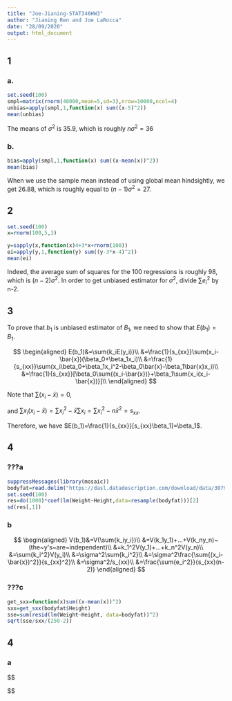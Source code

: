 ```yaml
---
title: "Joe-Jianing-STAT346HW3"
author: "Jianing Ren and Joe LaRocca"
date: "28/09/2020"
output: html_document
---
```


## 1
### a.
```r
set.seed(100)
smpl=matrix(rnorm(40000,mean=5,sd=3),nrow=10000,ncol=4)
unbias=apply(smpl,1,function(x) sum((x-5)^2))
mean(unbias)
```

The means of $\sigma^2$ is 35.9, which is roughly $n\sigma^2=36$

### b.
```r
bias=apply(smpl,1,function(x) sum((x-mean(x))^2))
mean(bias)
```

When we use the sample mean instead of using global mean hindsightly, we get 26.88, which is roughly equal to $(n-1)\sigma^2=27$. 

## 2

```r
set.seed(100)
x=rnorm(100,5,3)

y=sapply(x,function(x)4+3*x+rnorm(100))
ei=apply(y,1,function(y) sum((y-3*x-4)^2))
mean(ei)
```

Indeed, the average sum of squares for the 100 regressions is roughly 98, which is $(n-2)\sigma^2$. In order to get unbiased estimator for $\sigma^2$, divide $\sum{e_i^2}$ by n-2.

## 3 

To prove that $b_1$ is unbiased estimator of $B_1$, we need to show that $E(b_1)=B_1$.

$$
\begin{aligned}
E(b_1)&=\sum{k_iE(y_i)}\\
&=\frac{1}{s_{xx}}\sum(x_i-\bar{x})(\beta_0+\beta_1x_i)\\
&=\frac{1}{s_{xx}}\sum(x_i\beta_0+\beta_1x_i^2-\beta_0\bar{x}-\beta_1\bar{x}x_i)\\
&=\frac{1}{s_{xx}}[\beta_0\sum{(x_i-\bar{x})}+\beta_1\sum{x_i(x_i-\bar{x})}]\\
\end{aligned}
$$

Note that $\sum{(x_i-\bar{x})}=0$, 

and $\sum{x_i(x_i-\bar{x})}=\sum{x_i^2-\bar{x}\sum{x_i}}=\sum{x_i^2}-n\bar{x}^2=s_{xx}$. 

Therefore, we have $E(b_1)=\frac{1}{s_{xx}}[s_{xx}\beta_1]=\beta_1$. 

## 4
### ???a
```r
suppressMessages(library(mosaic))
bodyfat=read.delim("https://dasl.datadescription.com/download/data/3079")
set.seed(100)
res=do(1000)*coef(lm(Weight~Height,data=resample(bodyfat)))[2]
sd(res[,1])
```

### b
$$
\begin{aligned}
V(b_1)&=V(\sum{k_iy_i})\\
&=V(k_1y_1)+...+V(k_ny_n)~(the~y's~are~independent)\\
&=k_1^2V(y_1)+...+k_n^2V(y_n)\\
&=\sum{k_i^2}V(y_i)\\
&=\sigma^2\sum{k_i^2}\\
&=\sigma^2\frac{\sum{(x_i-\bar{x})^2}}{s_{xx}^2}\\
&=\sigma^2/s_{xx}\\
&=\frac{\sum{e_i^2}}{s_{xx}(n-2)}
\end{aligned}
$$

### ???c
```r
get_sxx=function(x)sum((x-mean(x))^2)
sxx=get_sxx(bodyfat$Height)
sse=sum(resid(lm(Weight~Height, data=bodyfat))^2)
sqrt(sse/sxx/(250-2))
```

## 4
### a

$$

$$
